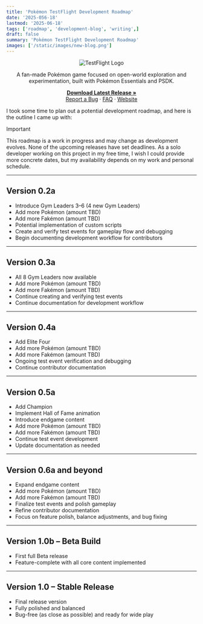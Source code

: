 ```yaml
---
title: 'Pokémon TestFlight Development Roadmap'
date: '2025-056-18'
lastmod: '2025-06-18'
tags: ['roadmap', 'development-blog', 'writing',]
draft: false
summary: 'Pokémon TestFlight Development Roadmap'
images: ['/static/images/new-blog.png']
---
```


<div align="center">
  <img src="https://i.imgur.com/X1N3ADz.png" alt="TestFlight Logo" />
</div>

<div align="center">
  <p>
    A fan-made Pokémon game focused on open-world exploration and experimentation, built with Pokémon Essentials and PSDK.
  </p>
  <p>
    <a href="https://github.com/EmeraldVoid/Pokemon-TestFlight/releases"><strong>Download Latest Release »</strong></a>
    <br />
    <a href="https://github.com/EmeraldVoid/Pokemon-TestFlight/issues">Report a Bug</a>
    ·
    <a href="https://github.com/EmeraldVoid/Pokemon-TestFlight?tab=readme-ov-file#faq">FAQ</a>
    ·
    <a href="https://emeraldvoid.github.io/Pokemon-TestFlight/index.html">Website</a>
  </p>
</div>

I took some time to plan out a potential development roadmap, and here is the outline I came up with:

> [!IMPORTANT]
> This roadmap is a work in progress and may change as development evolves. None of the upcoming releases have set deadlines. As a solo developer working on this project in my free time, I wish I could provide more concrete dates, but my availability depends on my work and personal schedule.

---

## Version 0.2a 

- Introduce Gym Leaders 3–6 (4 new Gym Leaders)
- Add more Pokémon (amount TBD)
- Add more Fakémon (amount TBD)
- Potential implementation of custom scripts
- Create and verify test events for gameplay flow and debugging
- Begin documenting development workflow for contributors

---

## Version 0.3a

- All 8 Gym Leaders now available
- Add more Pokémon (amount TBD)
- Add more Fakémon (amount TBD)
- Continue creating and verifying test events
- Continue documentation for development workflow

---

## Version 0.4a

- Add Elite Four
- Add more Pokémon (amount TBD)
- Add more Fakémon (amount TBD)
- Ongoing test event verification and debugging
- Continue contributor documentation

---

## Version 0.5a

- Add Champion
- Implement Hall of Fame animation
- Introduce endgame content
- Add more Pokémon (amount TBD)
- Add more Fakémon (amount TBD)
- Continue test event development
- Update documentation as needed

---

## Version 0.6a and beyond

- Expand endgame content
- Add more Pokémon (amount TBD)
- Add more Fakémon (amount TBD)
- Finalize test events and polish gameplay
- Refine contributor documentation
- Focus on feature polish, balance adjustments, and bug fixing

---

## Version 1.0b – Beta Build

- First full Beta release
- Feature-complete with all core content implemented

---

## Version 1.0 – Stable Release

- Final release version
- Fully polished and balanced
- Bug-free (as close as possible) and ready for wide play
